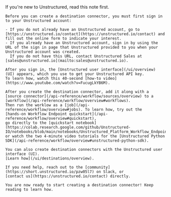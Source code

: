 <Note>
    If you're new to Unstructured, read this note first.
    
    Before you can create a destination connector, you must first sign in to your Unstructured account:
    
    - If you do not already have an Unstructured account, go to [https://unstructured.io/contact](https://unstructured.io/contact) and fill out the online form to indicate your interest.
    - If you already have an Unstructured account, sign in by using the URL of the sign in page that Unstructured provided to you when your Unstructured account was created.  
      If you do not have this URL, contact Unstructured Sales at [sales@unstructured.io](mailto:sales@unstructured.io).

    After you sign in, the [Unstructured user interface](/ui/overview) (UI) appears, which you use to get your Unstructured API key. 
    To learn how, watch this 40-second [how-to video](https://www.youtube.com/watch?v=FucugLkYB6M).

    After you create the destination connector, add it along with a 
    [source connector](/api-reference/workflow/sources/overview) to a [workflow](/api-reference/workflow/overview#workflows). 
    Then run the worklow as a [job](/api-reference/workflow/overview#jobs). To learn how, try out the 
    [hands-on Workflow Endpoint quickstart](/api-reference/workflow/overview#quickstart), 
    go directly to the [quickstart notebook](https://colab.research.google.com/github/Unstructured-IO/notebooks/blob/main/notebooks/Unstructured_Platform_Workflow_Endpoint_Quickstart.ipynb), 
    or watch the two 4-minute video tutorials for the [Unstructured Python SDK](/api-reference/workflow/overview#unstructured-python-sdk).
    
    You can also create destination connectors with the Unstructured user interface (UI). 
    [Learn how](/ui/destinations/overview).

    If you need help, reach out to the [community](https://short.unstructured.io/pzw05l7) on Slack, or 
    [contact us](https://unstructured.io/contact) directly.

    You are now ready to start creating a destination connector! Keep reading to learn how.
</Note>